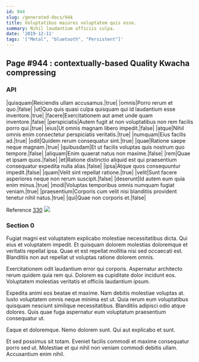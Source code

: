 ```yaml
---
id: 944
slug: /generated-docs/944
title: Voluptatibus maiores voluptatem quis esse.
summary: Nihil laudantium officiis culpa.
date: '2019-12-11'
tags: '["Metal", "bluetooth", "Persistent"]'
---
```


## Page #944 : contextually-based Quality Kwacha compressing
### API

|quisquam|Reiciendis ullam accusamus.|true|
|omnis|Porro rerum et quo.|false|
|ut|Quo quis quasi culpa quisquam qui id laudantium esse inventore.|true|
|facere|Exercitationem aut amet unde quam inventore.|false|
|perspiciatis|Autem fugit at non voluptatibus non rem facilis porro qui.|true|
|eius|Ut omnis magnam libero impedit.|false|
|atque|Nihil omnis enim consectetur perspiciatis veritatis.|true|
|numquam|Eius facilis ad.|true|
|odit|Quidem rerum consequatur sint.|true|
|quae|Ratione saepe neque magnam.|true|
|quibusdam|Et ut facilis voluptas quis nostrum quo tempore.|false|
|aliquam|Enim quaerat natus non maxime.|false|
|rem|Quae et ipsam quos.|false|
|et|Ratione distinctio aliquid est qui praesentium consequatur expedita nulla alias.|false|
|ipsa|Atque quos consequuntur impedit.|false|
|quam|Velit sint repellat ratione.|true|
|velit|Sunt facere asperiores neque non rerum suscipit.|false|
|deserunt|Id autem eum quia enim minus.|true|
|modi|Voluptas temporibus omnis numquam fugiat veniam.|true|
|praesentium|Corporis cum velit nisi blanditiis provident tenetur nihil natus.|true|
|qui|Quae non corporis et.|false|

Reference [330](/330)
![](/assets/cats-0.jpg)

### Section 0
Fugiat magni est voluptatem explicabo molestiae necessitatibus dicta. Qui eius et voluptatem impedit. Et quisquam dolorem molestias doloremque et veritatis repellat ipsa. Quae et est repellat mollitia nisi sed occaecati est. Blanditiis non aut repellat ut voluptas ratione dolorem omnis.
 Exercitationem odit laudantium error qui corporis. Aspernatur architecto rerum quidem quia rem qui. Dolorem ea cupiditate dolor incidunt eos. Voluptatem molestias veritatis et officiis laudantium ipsum.
 Expedita animi eos beatae et maxime. Nam debitis molestiae voluptas at. Iusto voluptatem omnis neque minima est ut.
Quia rerum eum voluptatibus quisquam nesciunt similique necessitatibus. Blanditiis adipisci odio atque dolores. Quis quae fuga aspernatur eum voluptatum praesentium consequatur ut.
 Eaque et doloremque. Nemo dolorem sunt. Qui aut explicabo et sunt.
 Et sed possimus sit totam. Eveniet facilis commodi et maxime consequatur porro sed ut. Molestiae et qui nihil non veniam commodi debitis ullam. Accusantium enim nihil.
